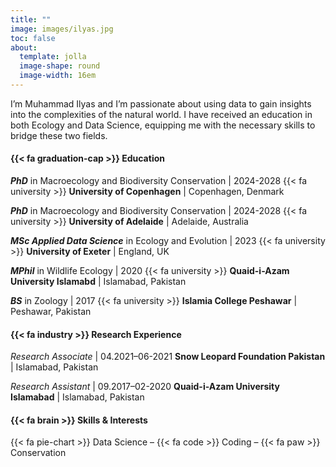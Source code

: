 ```yaml
---
title: ""
image: images/ilyas.jpg
toc: false
about: 
  template: jolla
  image-shape: round
  image-width: 16em
---
```


<!-- ::: {.small-text} -->

I'm Muhammad Ilyas and I'm passionate about using data to gain insights into the complexities of the natural world. I have received an education in both Ecology and Data Science, equipping me with the necessary skills to bridge these two fields. <!-- ::: -->

#### {{< fa graduation-cap >}} **Education**

***PhD*** in Macroecology and Biodiversity Conservation \| 2024-2028
{{< fa university >}} **University of Copenhagen** \| Copenhagen, Denmark

***PhD*** in Macroecology and Biodiversity Conservation \| 2024-2028
{{< fa university >}} **University of Adelaide** \| Adelaide, Australia

***MSc Applied Data Science*** in Ecology and Evolution \| 2023
{{< fa university >}} **University of Exeter** \| England, UK

***MPhil*** in Wildlife Ecology \| 2020
{{< fa university >}} **Quaid-i-Azam University Islamabd** \| Islamabad, Pakistan

***BS*** in Zoology \| 2017
{{< fa university >}} **Islamia College Peshawar** \| Peshawar, Pakistan

####  {{< fa industry >}} **Research Experience**

*Research Associate* \| 04.2021--06-2021 
**Snow Leopard Foundation Pakistan** \| Islamabad, Pakistan 

*Research Assistant* \| 09.2017--02-2020
**Quaid-i-Azam University Islamabad** \| Islamabad, Pakistan

#### **{{< fa brain >}} Skills & Interests**
{{< fa pie-chart >}} Data Science -- {{< fa code >}} Coding -- {{< fa paw >}} Conservation
